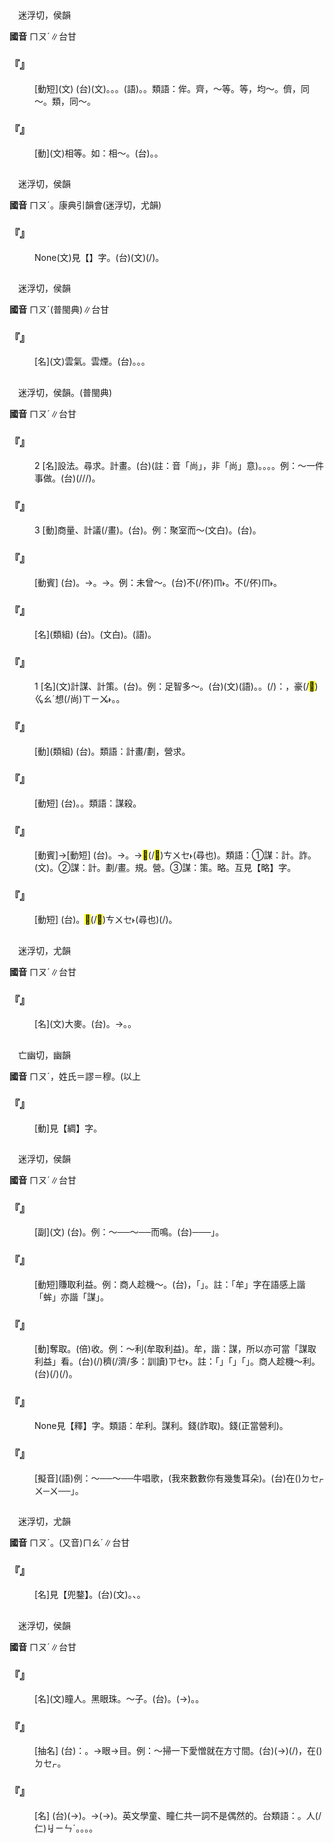 
=={{ruby|侔|ㄇㄡˊ}}==

　迷浮切，侯韻

'''國音''' <rt>ㄇㄡˊ</rt>∥台甘

    

==='''『{{ruby|相|ㄒㄧㄤ}}{{ruby|侔|ㄇㄡˊ}}』'''===
: [動短](文) (台)(文){{ruby|齊|ㄗㄨㆤˊ}}{{ruby|/|ㄗㆤˊ}}{{ruby|等|ㄉㄧㄥˋ}}。{{ruby|均|ㄍㄨㄣ}}{{ruby|/|ㄍㄧㄣ}}{{ruby|等|ㄉㄧㄥˋ}}。{{ruby|同|ㄉㆲˊ}}{{ruby|類|ㄌㄨㄧ˫}}。(語){{ruby|共|ㄍㄤ˫}}{{ruby|款|ㄎㄨㄢˋ}}。{{ruby|親|ㄑㄧㄣ}}{{ruby|像|ㄑㄧㆧ˫}}{{ruby|/|ㄑㄧㆫ˫}}。類語：侔。齊，～等。等，均～。儕，同～。類，同～。
    

==='''『{{ruby|侔|ㄇㄡˊ}}』'''===
: [動](文)相等。如：相～。(台){{ruby|平|ㄅㄧㄥˊ}}{{ruby|等|ㄉㄧㄥˋ}}。{{ruby|平|ㄅㆥˊ}}{{ruby|/|ㄅㆪˊ}}{{ruby|平|ㄅㆥˊ}}{{ruby|/|ㄅㆪˊ}}。
    

=={{ruby|蛑|ㄇㄡˊ}}==

　迷浮切，侯韻

'''國音''' <rt>ㄇㄡˊ</rt>。康典引韻會(迷浮切，尤韻)

    

==='''『{{ruby|蝤|ㄐㄧㄡ}}{{ruby|蛑|ㄇㄡˊ}}』'''===
: None(文)見【{{ruby|蝤|ㄐㄧㄡ}}】字。(台)(文){{ruby|像|ㄑㄧㆫ˫}}{{ruby|/|ㄑㄧㆧ˫}}{{ruby|蟳|ㄐㄧㆬˊ}}(/{{ruby|蟹|ㄏㆤ˫}}{{ruby|/|ㄏㄨㆤ˫}}){{ruby|而|ㆢㄧˊ}}{{ruby|/|ㄌㄧˊ}}{{ruby|較|ㄎㄚㆷ}}{{ruby|→|ㄎㄚ˪}}{{ruby|大|ㄉㄨㄚ˫}}{{ruby|型|ㄏㄧㄥˊ}}。
    

=={{ruby|雺|ㄇㄡˊ}}==

　迷浮切，侯韻

'''國音''' <rt>ㄇㄡˊ</rt>(普閩典)∥台甘

    

==='''『{{ruby|雺|ㄇㄡˊ}}』'''===
: [名](文)雲氣。雲煙。(台){{ruby|濛|ㆠㆲˊ}}{{ruby|霧|ㆠㄨ˫}}。{{ruby|雲|ㄏㄨㄣˊ}}{{ruby|霧|ㆠㄨ˫}}。{{ruby|雲|ㄏㄨㄣˊ}}{{ruby|煙|ㄧㄢ}}。
    

=={{ruby|謀|ㄇㄡˊ}}==

　迷浮切，侯韻。(普閩典)

'''國音''' <rt>ㄇㄡˊ</rt>∥台甘

    

==='''『{{ruby|謀|ㄇㄡˊ}}』'''===
:2  [名]設法。尋求。計畫。(台){{ruby|想|ㄒㄧㆫ˫}}{{ruby|/|ㄒㄧㆧ˫}}(註：音「尚」，非「尚」意)。{{ruby|法|ㄏㄨㄚㆵ}}{{ruby|度|ㄉㆦ˫}}。{{ruby|扑|ㄆㄚㆷ}}{{ruby|算|ㄙㆭ˪}}。{{ruby|設|ㄒㄧㄚㆵ}}{{ruby|計|ㄍㆤ˪}}。例：～一件事做。(台){{ruby|尋|ㄘㄨㆤ˫}}{{ruby|/|ㄘㆤ˫}}{{ruby|一|ㄐㄧㆵ ͘}}{{ruby|個|ㆤˊ}}{{ruby|頭|ㄊㄠˊ}}{{ruby|路|ㄌㆦ˫}}(/{{ruby|載|ㄉㄞ˫}}/{{ruby|戴|ㄉㄞ˫}}{{ruby|事|ㄐㄧ˪}}/{{ruby|事|ㄉㄞ˫}}{{ruby|情|ㄐㄧ˪}}){{ruby|來|ㄌㄞˊ}}{{ruby|做|ㄗㄨㆤ˪}}{{ruby|/|ㄗㄜ˪}}。
    

==='''『{{ruby|謀|ㄇㄡˊ}}』'''===
:3  [動]商量、計議(/畫)。(台){{ruby|參|ㄘㆰ}}{{ruby|詳|ㄒㄧㆲˊ}}{{ruby|/|ㄒㄧㄤˊ}}。例：聚室而～(文白)。(台){{ruby|大|ㄉㄞ˫}}{{ruby|家|ㄍㆤ}}{{ruby|集|ㄐㄧㆴ ͘}}{{ruby|合|ㄏㄚㆴ ͘}}{{ruby|來|ㄌㄞˊ}}{{ruby|參|ㄘㆰ}}{{ruby|詳|ㄒㄧㄤˊ}}{{ruby|/|ㄒㄧㆲˊ}}。
    

==='''『{{ruby|謀|ㄇㄡˊ}}{{ruby|面|ㄇㄧㄢˋ}}』'''===
: [動賓] (台){{ruby|設|ㄒㄧㄚㆵ}}{{ruby|法|ㄏㄨㄚㆵ}}{{ruby|見|ㄍㆪ˪}}{{ruby|面|ㆠㄧㄣ˫}}。→{{ruby|求|ㄍㄧㄨˊ}}{{ruby|見|ㄍㄧㄢ˪}}。→{{ruby|見|ㄍㆪ˪}}{{ruby|面|ㆠㄧㄣ˫}}。例：未曾～。(台)不(/伓)<rt>ㆬ˫</rt>{{ruby|識|ㄅㄚㆵ}}{{ruby|/|ㆠㄚㆵ}}{{ruby|見|ㄍㆪ˪}}{{ruby|著|ㄉㄧㄜㆷ ͘}}{{ruby|面|ㆠㄧㄣ˫}}。不(/伓)<rt>ㆬ˫</rt>{{ruby|曾|ㆠㄚㆵ}}{{ruby|相|ㄒㄧㄜ}}{{ruby|/|ㄙㆩ}}{{ruby|見|ㄍㆪ˪}}。
    

==='''『{{ruby|謀|ㄇㄡˊ}}{{ruby|略|ㄌㄩㄝˋ}}』'''===
: [名](類組) (台){{ruby|計|ㄍㆤ˪}}{{ruby|謀|ㆠㆦˊ}}。{{ruby|計|ㄍㆤ˪}}{{ruby|策|ㄑㄧㆤㆶ}}(文白)。{{ruby|計|ㄍㆤ˪}}{{ruby|智|ㄉㄧ˪}}(語)。
    

==='''『{{ruby|謀|ㄇㄡˊ}}』'''===
:1  [名](文)計謀、計策。(台){{ruby|計|ㄍㆤ˪}}{{ruby|謀|ㆠㆦˊ}}。例：足智多～。(台){{ruby|機|ㄍㄧ}}{{ruby|智|ㄉㄧ˪}}{{ruby|十|ㄒㄧㆴ ͘}}(文){{ruby|/|ㄗㄚㆴ ͘}}(語){{ruby|足|ㄐㄧㆦㆶ}}。{{ruby|計|ㄍㆤ˪}}{{ruby|謀|ㆠㆦˊ}}{{ruby|多|ㄉㄜ}}{{ruby|端|ㄉㄨㄢ}}。{{ruby|著|ㄉㄧㄜㆷ}}(/{{ruby|都|ㄉㄜ˫}}){{ruby|是|ㄒㄧ˫}}{{ruby|講|ㄍㆲˋ}}{{ruby|→|ㄍㆲ}}：{{ruby|真|ㄐㄧㄣ}}{{ruby|有|ㄨ˫}}{{ruby|好|ㄏㄜˋ}}{{ruby|計|ㄍㆤ˪}}{{ruby|智|ㄉㄧ˪}}，豪(/<mark>&#xffa55;</mark>)<rt>ㆣㄠˊ</rt>想(/尚)<rt>ㄒㄧㆫ˫</rt>{{ruby|/|ㄒㄧㆧ˫}}{{ruby|辦|ㄅㄢ˫}}{{ruby|法|ㄏㄨㄚㆵ}}。{{ruby|密|ㆠㄧㆵ ͘}}{{ruby|謀|ㆠㆦˊ}}。
    

==='''『{{ruby|謀|ㄇㄡˊ}}{{ruby|畫|ㄏㄨㄚˋ}}』'''===
: [動](類組) (台){{ruby|計|ㄍㆤ˪}}{{ruby|畫|ㄨㆤㆷ ͘}}{{ruby|/|ㄨㄧㆷ ͘}}。類語：計畫/劃，營求。
    

==='''『{{ruby|謀|ㄇㄡˊ}}{{ruby|害|ㄏㄞˋ}}』'''===
: [動短] (台){{ruby|謀|ㆠㆦˊ}}{{ruby|害|ㄏㄞ˫}}。{{ruby|陷|ㄏㆰ˫}}{{ruby|害|ㄏㄞ˫}}。類語：謀殺。
    

==='''『{{ruby|謀|ㄇㄡˊ}}{{ruby|生|ㄕㄥ}}』'''===
: [動賓]→[動短] (台){{ruby|做|ㄗㄨㆤ˪}}{{ruby|/|ㄗㄜ˪}}{{ruby|生|ㄒㄧㄥ}}{{ruby|活|ㄨㄚㆷ ͘}}{{ruby|上|ㄒㄧㆲ˫}}{{ruby|丌|ㆤ}}{{ruby|設|ㄒㄧㄚㆵ}}{{ruby|計|ㄍㆤ˪}}。→{{ruby|求|ㄍㄧㄨˊ}}{{ruby|生|ㄒㄧㄥ}}{{ruby|存|ㄗㄨㄣˊ}}。→<mark>&#xffbf6;</mark>(/<mark>&#xf8e59;</mark>)<rt>ㄘㄨㆤ˫</rt>(尋也){{ruby|頭|ㄊㄠˊ}}{{ruby|路|ㄌㆦ˫}}{{ruby|來|ㄌㄞˊ}}{{ruby|做|ㄗㄨㆤ˪}}{{ruby|/|ㄗㄜ˪}}。類語：①謀：計。詐。{{ruby|諝|ㄒㄩˇ}}(文)。②謀：計。劃/畫。規。營。③謀：策。略。互見【略】字。
    

==='''『{{ruby|謀|ㄇㄡˊ}}{{ruby|事|ㄕˋ}}』'''===
: [動短] (台){{ruby|計|ㄍㆤ˪}}{{ruby|畫|ㄨㆤㆷ ͘}}{{ruby|事|ㄙㄨ˫}}{{ruby|業|ㆣㄧㄚㆴ ͘}}。<mark>&#xf8e59;</mark>(/<mark>&#xffbf6;</mark>)<rt>ㄘㄨㆤ˫</rt>(尋也){{ruby|頭|ㄊㄠˊ}}{{ruby|路|ㄌㆦ˫}}(/{{ruby|工|ㄍㄤ}}{{ruby|作|ㄗㆦㆶ}})。
    

=={{ruby|麰|ㄇㄡˊ}}==

　迷浮切，尤韻

'''國音''' <rt>ㄇㄡˊ</rt>∥台甘

    

==='''『{{ruby|麰|ㄇㄡˊ}}』'''===
: [名](文)大麥。(台){{ruby|大|ㄉㄨㄚ˫}}{{ruby|麥|ㆠㆤㆷ ͘}}。→{{ruby|<mark>&#xf924f;</mark>|ㄎㄚㆶ}}。{{ruby|麥|ㆠㆤㆷ ͘}}{{ruby|芽|ㆣㆤˊ}}。
    

=={{ruby|繆|ㄇㄡˊ}}==

　亡幽切，幽韻

'''國音''' <rt>ㄇㄡˊ</rt>{{ruby|。|ㄇㄧㄠˋ}}，姓氏{{ruby|。|ㄇㄧㄡˋ}}＝謬{{ruby|。|ㄇㄨˋ}}＝穆。(以上

    

==='''『{{ruby|綢|ㄔㄡˊ}}{{ruby|繆|ㄇㄡˊ}}』'''===
: [動]見【綢】字。
    

=={{ruby|牟|ㄇㄡˊ}}==

　迷浮切，侯韻

'''國音''' <rt>ㄇㄡˊ</rt>∥台甘

    

==='''『{{ruby|牟|ㄇㄡˊ}}{{ruby|然|ㄖㄢˊ}}』'''===
: [副](文) (台){{ruby|表|ㄅㄧㄠˋ}}{{ruby|達|ㄉㄚㆵ ͘}}{{ruby|牛|ㆣㄨˊ}}{{ruby|丌|ㆤ}}{{ruby|吼|ㄏㄠˋ}}{{ruby|聲|ㄒㄧㆩ}}。例：～──～──而鳴。(台){{ruby|牛|ㆣㄨˊ}}{{ruby|聲|ㄒㄧㆩ}}{{ruby|「|ㄇㄚ˪}}─{{ruby|─|ㄇㆦ˪}}──」{{ruby|作|ㄗㄜ˪}}{{ruby|一|ㄐㄧㆵ ͘}}{{ruby|下|·ㆤ˫}}。
    

==='''『{{ruby|牟|ㄇㄡˊ}}{{ruby|利|ㄌㄧˋ}}』'''===
: [動短]賺取利益。例：商人趁機～。(台){{ruby|做|ㄗㄨㆤ˪}}{{ruby|/|ㄗㄜ˪}}{{ruby|生|ㄒㄧㄥ}}{{ruby|理|ㄌㄧˋ}}{{ruby|丌|ㆤ}}{{ruby|人|ㄌㄤˊ}}{{ruby|趁|ㄊㄢ˪}}{{ruby|好|ㄏㄜˋ}}{{ruby|機|ㄍㄧ}}{{ruby|會|ㄏㄨㆤ˫}}{{ruby|加|ㄍㄚ}}{{ruby|倍|ㄅㄨㆤ˫}}{{ruby|賺|ㄗㄨㄢˋ}}{{ruby|人|ㄌㄤˊ}}{{ruby|丌|ㆤ}}{{ruby|錢|ㄐㆪˊ}}，{{ruby|若|ㄋㄚˋ}}{{ruby|像|ㄑㄧㆧ˫}}{{ruby|/|ㄑㄧㄨ˫}}「{{ruby|蛑|ㆠㆦˊ}}{{ruby|賊|ㄐㄧㆤㆶ ͘}}」{{ruby|殘|ㄗㄢˊ}}{{ruby|害|ㄏㄞ˫}}{{ruby|稻|ㄉㄧㄨ˫}}{{ruby|仔|ㄚ}}{{ruby|根|ㄍㄧㄣ}}{{ruby|/|ㄍㄨㄣ}}。註：「牟」字在語感上諧「蛑」亦諧「謀」。
    

==='''『{{ruby|牟|ㄇㄡˊ}}』'''===
: [動]奪取。(倍)收。例：～利(牟取利益)。牟，諧：謀，所以亦可當「謀取利益」看。(台){{ruby|設|ㄒㄧㄚㆵ}}{{ruby|法|ㄏㄨㄚㆵ}}{{ruby|趁|ㄊㄢ˪}}(/{{ruby|賺|ㄗㄨㄢˋ}}){{ruby|較|ㄎㄚㆷ}}穧(/濟/多：訓讀)<rt>ㄗㆤ˫</rt>{{ruby|/|ㄗㄨㆤ˫}}{{ruby|錢|ㄐㆪˊ}}。註：「{{ruby|牟|ㆠㆦˊ}}」{{ruby|字|ㄖㄨㄟˋ}}{{ruby|/|ㄌㄧ˫}}{{ruby|又|ㄧㄨ˫}}{{ruby|諧|ㄏㄞˊ}}「{{ruby|蛑|ㆠㆦˊ}}{{ruby|賊|ㄐㄧㆤㆶ ͘}}」{{ruby|丌|ㆤ}}「{{ruby|蛑|ㆠㆦˊ}}」。商人趁機～利。(台){{ruby|生|ㄒㄧㄥ}}{{ruby|理|ㄌㄧˋ}}{{ruby|人|ㄌㄤˊ}}{{ruby|相|ㄒㄧㆲ˪}}{{ruby|機|ㄍㄧ}}{{ruby|會|ㄏㄨㆤ˫}}(/{{ruby|相|ㄒㄧㆲ˪}}{{ruby|縫|ㄆㄤ˫}}){{ruby|加|ㄍㆤ}}{{ruby|趁|ㄊㄢ˪}}{{ruby|錢|ㄐㆪˊ}}(/{{ruby|賺|ㄗㄨㄢˋ}}{{ruby|錢|ㄒㄧㄢˋ}})。
    

==='''『{{ruby|釋|ㄕˋ}}{{ruby|牟|ㄇㄡˊ}}』'''===
: None見【釋】字。類語：牟利。謀利。{{ruby|賺|ㄗㄨㄢˋ}}錢(詐取)。{{ruby|賺|ㄓㄨㄢˋ}}錢(正當營利)。
    

==='''『{{ruby|牟|ㄇㄡˊ}}{{ruby|嗚|ㄨ}}』'''===
: [擬音](語)例：～──～──牛唱歌，(我來數數你有幾隻耳朵)。(台){{ruby|牛|ㆣㄨˊ}}在({{ruby|/|ㄍㆧ˪}})<rt>ㄉㆤㆷ</rt>{{ruby|唱|ㄑㄧㆫ˪}}{{ruby|/|ㄑㄧㆧ˪}}{{ruby|歌|ㄍㄨㄚ}}{{ruby|「|ㄇㄚ˪}}<rt>ㄨ</rt>─{{ruby|─|ㄇㄚ˪}}<rt>ㄨ</rt>──」。
    

=={{ruby|鍪|ㄇㄡˊ}}==

　迷浮切，尤韻

'''國音''' <rt>ㄇㄡˊ</rt>。(又音)<rt>ㄇㄠˊ</rt>∥台甘

    

==='''『{{ruby|鍪|ㄇㄡˊ}}』'''===
: [名]見【兜鍪】。(台)(文){{ruby|頭|ㄊㄠˊ}}{{ruby|盔|ㄎㄨㆤ}}。{{ruby|鐵|ㄊㄧㆷ}}{{ruby|帽|ㆠㄜ˫}}{{ruby|仔|ㄚ}}、{{ruby|鋼|ㄍㆭ˪}}{{ruby|盔|ㄎㄨㆤ}}。
    

=={{ruby|眸|ㄇㄡˊ}}==

　迷浮切，侯韻

'''國音''' <rt>ㄇㄡˊ</rt>∥台甘

    

==='''『{{ruby|眸|ㄇㄡˊ}}』'''===
: [名](文)瞳人。黑眼珠。～子。(台){{ruby|翁|ㄤ}}{{ruby|仔|ㄚ}}{{ruby|仁|ㆢㄧㄣˊ}}{{ruby|/|ㄌㄧㄣˊ}}。{{ruby|目|ㆠㄚㆶ ͘}}{{ruby|珠|ㄗㄨ}}(→{{ruby|睭|ㄐㄧㄨ}}){{ruby|丌|ㆤ}}{{ruby|烏|ㆦ}}{{ruby|仁|ㆢㄧㄣˊ}}{{ruby|/|ㄌㄧㄣˊ}}。{{ruby|瞳|ㄉㆲˊ}}{{ruby|子|ㄗㄨˋ}}。
    

==='''『{{ruby|眸|ㄇㄡˊ}}{{ruby|光|ㄍㄨㄤ}}』'''===
: [抽名] (台){{ruby|比|ㄅㄧˋ}}{{ruby|喻|ㆡㄨ˫}}{{ruby|/|ㄌㄨ˫}}：{{ruby|視|ㄒㄧ˫}}{{ruby|線|ㄙㄨㆩ˪}}{{ruby|像|ㄑㄧㆫ˫}}{{ruby|/|ㄑㄧㆧ˫}}{{ruby|光|ㄍㆲ}}{{ruby|芒|ㆠㆲˊ}}。→眼→目。例：～掃一下愛憎就在方寸間。(台){{ruby|目|ㆠㄚㆶ ͘}}{{ruby|珠|ㄗㄨ}}(→{{ruby|睭|ㄐㄧㄨ}}){{ruby|瞭|ㄌㄧㄜˋ}}(/{{ruby|掃|ㄙㄠ˪}}){{ruby|一|ㄐㄧㆵ ͘}}{{ruby|下|·ㆤ˫}}，{{ruby|人|ㄌㄤˊ}}{{ruby|丌|ㆤ}}{{ruby|好|ㄏㄜˋ}}{{ruby|歹|ㄆㆮˋ}}{{ruby|/|ㄆㄞˋ}}{{ruby|攏|ㄌㆲˋ}}{{ruby|知|ㄗㄞ}}{{ruby|影|ㄧㆩˋ}}在({{ruby|/|ㄍㆧ˪}})<rt>ㄉㆤㆷ</rt>{{ruby|心|ㄒㄧㆬ}}{{ruby|肝|ㄍㄨㆩ}}{{ruby|內|ㄌㄞ˫}}。
    

==='''『{{ruby|眸|ㄇㄡˊ}}{{ruby|子|·ㄗˇ}}』'''===
: [名] (台){{ruby|目|ㆠㄚㆶ ͘}}{{ruby|珠|ㄗㄨ}}(→{{ruby|睭|ㄐㄧㄨ}}){{ruby|丌|ㆤ}}{{ruby|烏|ㆦ}}{{ruby|仁|ㄌㄧㄣˊ}}{{ruby|/|ㆢㄧㄣˊ}}。→{{ruby|泛|ㄏㄨㄢ˪}}{{ruby|指|ㄐㄧˋ}}{{ruby|目|ㆠㄚㆶ ͘}}{{ruby|珠|ㄗㄨ}}(→{{ruby|睭|ㄐㄧㄨ}})。英文學童、瞳仁共一詞不是偶然的。台類語：{{ruby|眸|ㆠㆦˊ}}。{{ruby|瞳|ㄉㆲˊ}}人(/仁)<rt>ㆢㄧㄣˊ</rt>{{ruby|/|ㄌㄧㄣˊ}}。{{ruby|黑|ㆦ}}{{ruby|眼|ㆣㄢˋ}}{{ruby|珠|ㄗㄨ}}。{{ruby|目|ㆠㄚㆶ ͘}}。{{ruby|眼|ㆣㄢˋ}}。
    
